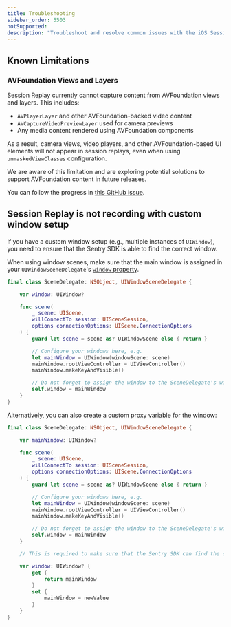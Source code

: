 ```yaml
---
title: Troubleshooting
sidebar_order: 5503
notSupported:
description: "Troubleshoot and resolve common issues with the iOS Session Replay."
---
```


## Known Limitations

### AVFoundation Views and Layers

Session Replay currently cannot capture content from AVFoundation views and layers. This includes:

- `AVPlayerLayer` and other AVFoundation-backed video content
- `AVCaptureVideoPreviewLayer` used for camera previews
- Any media content rendered using AVFoundation components

As a result, camera views, video players, and other AVFoundation-based UI elements will not appear in session replays, even when using `unmaskedViewClasses` configuration.

We are aware of this limitation and are exploring potential solutions to support AVFoundation content in future releases.

You can follow the progress in [this GitHub issue](https://github.com/getsentry/sentry-cocoa/issues/5835).

## Session Replay is not recording with custom window setup

If you have a custom window setup (e.g., multiple instances of `UIWindow`), you need to ensure that the Sentry SDK is able to find the correct window.

When using window scenes, make sure that the main window is assigned in your `UIWindowSceneDelegate`'s [`window` property](https://developer.apple.com/documentation/uikit/uiwindowscenedelegate/window).

```swift
final class SceneDelegate: NSObject, UIWindowSceneDelegate {

    var window: UIWindow?

    func scene(
        _ scene: UIScene,
        willConnectTo session: UISceneSession,
        options connectionOptions: UIScene.ConnectionOptions
    ) {
        guard let scene = scene as? UIWindowScene else { return }

        // Configure your windows here, e.g.
        let mainWindow = UIWindow(windowScene: scene)
        mainWindow.rootViewController = UIViewController()
        mainWindow.makeKeyAndVisible()

        // Do not forget to assign the window to the SceneDelegate's window property:
        self.window = mainWindow
    }
}
```

Alternatively, you can also create a custom proxy variable for the window:

```swift
final class SceneDelegate: NSObject, UIWindowSceneDelegate {

    var mainWindow: UIWindow?

    func scene(
        _ scene: UIScene,
        willConnectTo session: UISceneSession,
        options connectionOptions: UIScene.ConnectionOptions
    ) {
        guard let scene = scene as? UIWindowScene else { return }

        // Configure your windows here, e.g.
        let mainWindow = UIWindow(windowScene: scene)
        mainWindow.rootViewController = UIViewController()
        mainWindow.makeKeyAndVisible()

        // Do not forget to assign the window to the SceneDelegate's window property:
        self.window = mainWindow
    }

    // This is required to make sure that the Sentry SDK can find the correct window:

    var window: UIWindow? {
        get {
            return mainWindow
        }
        set {
            mainWindow = newValue
        }
    }
}
```
